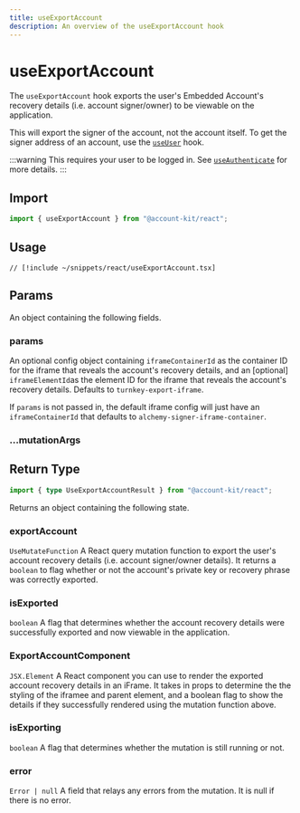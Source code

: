 ```yaml
---
title: useExportAccount
description: An overview of the useExportAccount hook
---
```


# useExportAccount

The `useExportAccount` hook exports the user's Embedded Account's recovery details (i.e. account signer/owner) to be viewable on the application.

This will export the signer of the account, not the account itself. To get the signer address of an account, use the [`useUser`](/react/useUser) hook.

:::warning
This requires your user to be logged in. See [`useAuthenticate`](/react/useAuthenticate) for more details.
:::

## Import

```ts
import { useExportAccount } from "@account-kit/react";
```

## Usage

```tsx [useExportAccount.tsx]
// [!include ~/snippets/react/useExportAccount.tsx]
```

## Params

An object containing the following fields.

### params

An optional config object containing `iframeContainerId` as the container ID for the iframe that reveals the account's recovery details, and an [optional] `iframeElementId`as the element ID for the iframe that reveals the account's recovery details. Defaults to `turnkey-export-iframe`.

If `params` is not passed in, the default iframe config will just have an `iframeContainerId` that defaults to `alchemy-signer-iframe-container`.

### ...mutationArgs


<BaseHookMutationArgs />

## Return Type

```ts
import { type UseExportAccountResult } from "@account-kit/react";
```

Returns an object containing the following state.

### exportAccount

`UseMutateFunction`
A React query mutation function to export the user's account recovery details (i.e. account signer/owner details). It returns a `boolean` to flag whether or not the account's private key or recovery phrase was correctly exported.

### isExported

`boolean`
A flag that determines whether the account recovery details were successfully exported and now viewable in the application.

### ExportAccountComponent

`JSX.Element`
A React component you can use to render the exported account recovery details in an iFrame. It takes in props to determine the the styling of the iframee and parent element, and a boolean flag to show the details if they successfully rendered using the mutation function above.

### isExporting

`boolean`
A flag that determines whether the mutation is still running or not.

### error

`Error | null`
A field that relays any errors from the mutation. It is null if there is no error.
